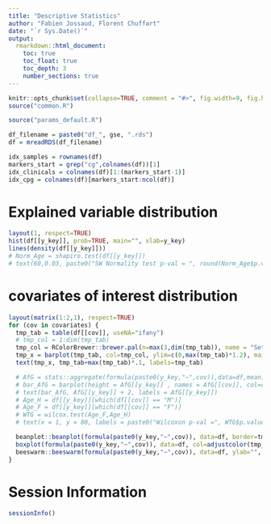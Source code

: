 ---
title: "Descriptive Statistics"
author: "Fabien Jossaud, Florent Chuffart"
date: "`r Sys.Date()`"
output: 
  rmarkdown::html_document:
    toc: true
    toc_float: true
    toc_depth: 3
    number_sections: true
---


```{r echo=FALSE}
knitr::opts_chunk$set(collapse=TRUE, comment = "#>", fig.width=9, fig.height=6, eval=TRUE, echo=FALSE, results="hide")
source("common.R")
```

```{r params}
source("params_default.R")
```


```{r loading_data}
df_filename = paste0("df_", gse, ".rds")
df = mreadRDS(df_filename)  
```

```{r building_indexes}
idx_samples = rownames(df)
markers_start = grep("cg",colnames(df))[1]
idx_clinicals = colnames(df)[1:(markers_start-1)]
idx_cpg = colnames(df)[markers_start:ncol(df)]
```

# Explained variable distribution

```{r}
layout(1, respect=TRUE)
hist(df[[y_key]], prob=TRUE, main="", xlab=y_key) 
lines(density(df[[y_key]]))
# Norm_Age = shapiro.test(df[[y_key]])
# text(60,0.03, paste0("SW Normality test p-val = ", round(Norm_Age$p.value,5)))
```


# covariates of interest distribution

```{r}
layout(matrix(1:2,1), respect=TRUE)
for (cov in covariates) {
  tmp_tab = table(df[[cov]], useNA="ifany")  
  # tmp_col = 1:dim(tmp_tab)
  tmp_col = RColorBrewer::brewer.pal(n=max(3,dim(tmp_tab)), name = "Set1")
  tmp_x = barplot(tmp_tab, col=tmp_col, ylim=c(0,max(tmp_tab)*1.2), main=cov, las=2)
  text(tmp_x, tmp_tab+max(tmp_tab)*.1, labels=tmp_tab)

  # AfG = stats::aggregate(formula(paste0(y_key,"~",cov)),data=df,mean)
  # bar_AfG = barplot(height = AfG[[y_key]] , names = AfG[[cov]], col=c("pink","blue"), ylim = c(0,100))
  # text(bar_AfG, AfG[[y_key]] + 2, labels = AfG[[y_key]])
  # Age_H = df[[y_key]][which(df[[cov]] == "M")]
  # Age_F = df[[y_key]][which(df[[cov]] == "F")]
  # WTG = wilcox.test(Age_F,Age_H)
  # text(x = 1, y = 80, labels = paste0("Wilcoxon p-val =", WTG$p.value))

  beanplot::beanplot(formula(paste0(y_key,"~",cov)), data=df, border=tmp_col, col=adjustcolor(c(1,1,1,1), alpha.f=.1), method="jitter", log="",ylab="", main=y_key, las=2)
  boxplot(formula(paste0(y_key,"~",cov)), data=df, col=adjustcolor(tmp_col, alpha.f=.5), ylab="", main=y_key, las=2)
  beeswarm::beeswarm(formula(paste0(y_key,"~",cov)), data=df, ylab="", main=y_key, col=tmp_col, las=2)  
}
```


# Session Information

```{r, results="verbatim"}
sessionInfo()
```

